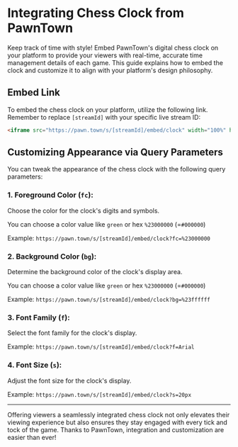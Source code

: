 # Integrating Chess Clock from PawnTown

Keep track of time with style! Embed PawnTown's digital chess clock on your platform to provide your viewers with real-time, accurate time management details of each game. This guide explains how to embed the clock and customize it to align with your platform's design philosophy.

## Embed Link

To embed the chess clock on your platform, utilize the following link. Remember to replace `[streamId]` with your specific live stream ID:

```html
<iframe src="https://pawn.town/s/[streamId]/embed/clock" width="100%" height="100" frameborder="0" scrolling="no"></iframe>
```

## Customizing Appearance via Query Parameters

You can tweak the appearance of the chess clock with the following query parameters:

### 1. Foreground Color (`fc`):

Choose the color for the clock's digits and symbols.

You can choose a color value like `green` or hex `%23000000` (=`#000000`)

Example: `https://pawn.town/s/[streamId]/embed/clock?fc=%23000000`

### 2. Background Color (`bg`):

Determine the background color of the clock's display area.

You can choose a color value like `green` or hex `%23000000` (=`#000000`)

Example: `https://pawn.town/s/[streamId]/embed/clock?bg=%23ffffff`

### 3. Font Family (`f`):

Select the font family for the clock's display.

Example: `https://pawn.town/s/[streamId]/embed/clock?f=Arial`

### 4. Font Size (`s`):

Adjust the font size for the clock's display.

Example: `https://pawn.town/s/[streamId]/embed/clock?s=20px`

---

Offering viewers a seamlessly integrated chess clock not only elevates their viewing experience but also ensures they stay engaged with every tick and tock of the game. Thanks to PawnTown, integration and customization are easier than ever!
